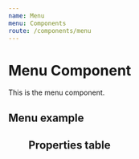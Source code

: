 ```yaml
---
name: Menu
menu: Components
route: /components/menu
---
```



# Menu Component

This is the menu component.

## Menu example
<Playground className="inline-menu">
  <Menu
    minified={false}
    links={[
      { title: 'Visão Geral', icon: ['fas', 'store'] },
      {
        title: 'Relatórios',
        icon: ['fas', 'analytics'],
        active: true,
        links: [
          { title: 'Raio X' },
          { title: 'Evolução' },
          { title: 'Eventos e motivos', active: true },
          { title: 'Mural de vendas' },
          { title: 'Comparador de períodos' },
          { title: 'Fluxo e oportunidades' },
          { title: 'Lista da vez' },
          { title: 'Feedbacks' },
        ]
      },
      { title: 'Ranking', icon: ['fas', 'trophy'] },
      { title: 'Validação', icon: ['fas', 'check-circle'] },
      { title: 'Feedback', icon: ['fas', 'retweet'] },
      { title: 'Cadastros', icon: ['fas', 'folder-open'] },
      { title: 'Chat', icon: ['fas', 'comment'] },
      { title: 'Aprenda Indeva', icon: ['fas', 'lightbulb'] },
    ]}
  />
</Playground>

## Properties table
<PropsTable of={Menu} />
